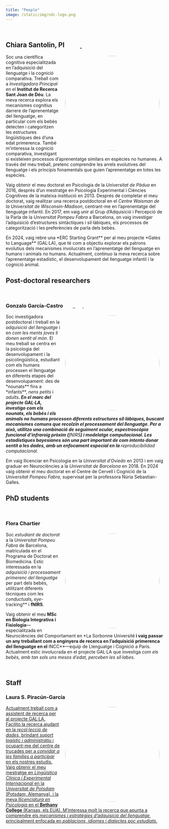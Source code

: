 ```yaml
---
title: "People"
image: /static/img/ndc-logo.png
---
```

<link rel="stylesheet" href="https://cdnjs.cloudflare.com/ajax/libs/font-awesome/6.7.2/css/all.min.css" integrity="sha512-Evv84Mr4kqVGRNSgIGL/F/aIDqQb7xQ2vcrdIwxfjThSH8CSR7PBEakCr51Ck+w+/U6swU2Im1vVX0SVk9ABhg==" crossorigin="anonymous" referrerpolicy="no-referrer"/>

<br>

<h2>Chiara Santolin, PI&nbsp;&nbsp;&nbsp;&nbsp;&nbsp;<a href="mailto:chiara.santolin@sjd.es" class="shadow-sm"><i class="fas fa-envelope text-dark"></i></a>&nbsp;&nbsp;&nbsp;<a href="https://scholar.google.com/citations?user=j-liw-wAAAAJ" target="_blank"><i class="fas fa-graduation-cap text-dark"></i></a>&nbsp;&nbsp;<a href="https://orcid.org/0000-0002-8361-5574" target="_blank"><i class="fa-brands fa-orcid text-dark"></i>
</a>&nbsp;&nbsp;</h2>

![](/static/img/chiara.jpg){width="300px" style="float: right; margin: 5px 15px 5px 15px; border-radius: 50%;"}

Soc una científica cognitiva especialitzada en l'adquisició del llenguatge i la cognició comparativa. Treball com a *Investigadora Principal* en el **Institut de Recerca Sant Joan de Déu**. La meva recerca explora els mecanismes cognitius darrere de l'aprenentatge del llenguatge, en particular com els bebès detecten i categoritzen les estructures lingüístiques des d'una edat primerenca. També m'interessa la cognició comparativa, investigant si existeixen processos d'aprenentatge similars en espècies no humanes. A través del meu treball, pretenc comprendre les arrels evolutives del llenguatge i els principis fonamentals que guien l'aprenentatge en totes les espècies.

Vaig obtenir el meu doctorat en Psicologia de la *Universitat de Pàdua* en 2016, després d'un mestratge en Psicologia Experimental i Ciències Cognitives de la mateixa institució en 2013. Després de completar el meu doctorat, vaig realitzar una recerca postdoctoral en el *Centre Waisman de la Universitat de Wisconsin-Madison*, centrant-me en l'aprenentatge del llenguatge infantil. En 2017, em vaig unir al Grup d'Adquisició i Percepció de la Parla de la *Universitat Pompeu Fabra* a Barcelona, ​​on vaig investigar l'adquisició d'estructures sintàctiques i sil·làbiques, els processos de categorització i les preferències de parla dels bebès.

En 2024, vaig rebre una *ERC Starting Grant** per al meu projecte *Gates to Language** (GAL·LA), que té com a objectiu explorar els patrons evolutius dels mecanismes involucrats en l'aprenentatge del llenguatge en humans i animals no humans. Actualment, continuo la meva recerca sobre l'aprenentatge estadístic, el desenvolupament del llenguatge infantil i la cognició animal.

## Post-doctoral researchers

<br>

<h3>Gonzalo García-Castro&nbsp;&nbsp;&nbsp;&nbsp;&nbsp;<a href="mailto:gonzalo.garcia@sjd.es" class="shadow-sm" target="_blank"><i class="fas fa-envelope text-dark"></i></a>&nbsp;&nbsp;&nbsp;<a href="https://scholar.google.com/citations?user=fHetiuQAAAAJ" target="_blank"><i class="fas fa-graduation-cap text-dark"></i>&nbsp;&nbsp;<a href="https://orcid.org/0000-0002-8553-4209" target="_blank"><i class="fa-brands fa-orcid text-dark"></i></a>&nbsp;&nbsp;<a href="https://twitter.com/gongcastro" target="_blank"><i class="fab fa-twitter text-dark"></i></a>&nbsp;&nbsp;<a href="https://www.linkedin.com/in/gongcastro/" target="_blank"><i class="fa-brands fa-linkedin-in text-dark"></i></a>&nbsp;&nbsp;<a href="https://bsky.app/profile/gongcastro.bsky.social" target="_blank"><i class="fa-brands fa-bluesky text-dark"></i>
</a>&nbsp;&nbsp;<a href="https://hub.docker.com/u/gongcastro" target="_blank"><i class="fa-brands fa-docker text-dark"></i></a>&nbsp;&nbsp;<a href="https://github.com/gongcastro" target="_blank"><i class="fab fa-github text-dark"></i></a></h3>


![](/static/img/gonzalo.jpg){width="300px" style="float: right; margin: 5px 15px 5px 15px; border-radius: 50%;"}

Soc investigadora postdoctoral i treball en la *adquisició del llenguatge* i en *com les ments joves li donen sentit al món*. El meu treball se centra en la psicologia del desenvolupament i la psicolingüística, estudiant com els humans processen el llenguatge en diferents etapes del desenvolupament: des de *nounats** fins a *infants**, *nens petits* i *adults**. En el marc del projecte GAL·LA, investigo com els nounats, els bebès i els animals no humans processen diferents estructures sil·làbiques, buscant mecanismes comuns que recolzin el processament del llenguatge. Per a això, utilitzo una combinació de *seguiment ocular*, espectroscòpia funcional d'infraroig pròxim (**fNIRS**) i *modelatge computacional*. Les *estadístiques bayesianes* són una part important de com intento donar sentit a les dades, amb un enfocament especial en la **reproducibilidad computacional*.

Em vaig llicenciar en Psicologia en la *Universitat d'Oviedo* en 2013 i em vaig graduar en Neurociències a la *Universitat de Barcelona* en 2018. En 2024 vaig obtenir el meu doctorat en el Centre de Cervell i Cognició de la *Universitat Pompeu Fabra*, supervisat per la professora Núria Sebastian-Galles.

## PhD students

<br>

<h3>Flora Chartier&nbsp;&nbsp;&nbsp;&nbsp;&nbsp;<a href="mailto:flora.chartier@sjd.es" class="shadow-sm" target="_blank"><i class="fas fa-envelope text-dark"></i></a></h3>

![](/static/img/flora.jpg){width="300px" style="float: right; margin: 5px 15px 5px 15px; border-radius: 50%;"}

Soc *estudiant de doctorat* a la *Universitat Pompeu Fabra* de Barcelona, ​​matriculada en el Programa de Doctorat en Biomedicina. Estic interessada en la *adquisició i processament primerenc del llenguatge* per part dels bebès, utilitzant diferents tècniques com les *conductuals**, **eye-*tracking** i **fNIRS**.

Vaig obtenir el meu **MSc en Biologia Integrativa i Fisiologia**---especialitzada en Neurociències del Comportament en *La Sorbonne Université** i vaig passar un any treballant com a enginyera de recerca en l'adquisició primerenca del llenguatge en el **INCC**---equip de Llenguatge i Cognició a París. Actualment estic involucrada en el projecte GAL·LA que investiga *com els bebès, amb tan sols uns mesos d'edat, perceben les síl·labes*.

<br>

## Staff

<h3>Laura S. Piracún-García&nbsp;&nbsp;&nbsp;&nbsp;&nbsp;<a href="mailto:laurasirley.piracun@sjd.es" class="shadow-sm" target="_blank"><i class="fas fa-envelope text-dark"></i></h3>

![](/static/img/laura.jpg){width="300px" style="float: right; margin: 5px 15px 5px 15px; border-radius: 50%;"}

Actualment treball com a assistent de recerca per al projecte GAL·LA. Facilito la recerca ajudant en la *recol·lecció de dades*, brindant *suport logístic i administratiu* i ocupant-me del centre de trucades per a *convidar a les famílies a participar* en els nostres estudis. Vaig obtenir el meu mestratge en *Lingüística Clínica i Experimental Internacional* en la *Universitat de Potsdam* (Potsdam, Alemanya), i la meva *llicenciatura en Psicologia* en el **Bethany College** (Kansas, els EUA). M'interessa molt la recerca que apunta a comprendre els *mecanismes i estratègies d'adquisició del llenguatge*, principalment enfocada en *poblacions, idiomes i dialectes poc estudiats*.
